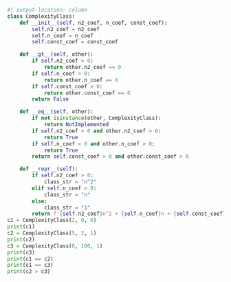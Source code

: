 
```python
#| output-location: column
class ComplexityClass:
    def __init__(self, n2_coef, n_coef, const_coef):
        self.n2_coef = n2_coef
        self.n_coef = n_coef
        self.const_coef = const_coef

    def __gt__(self, other):
        if self.n2_coef > 0:
            return other.n2_coef == 0
        if self.n_coef > 0:
            return other.n_coef == 0
        if self.const_coef > 0:
            return other.const_coef == 0
        return False

    def __eq__(self, other):
        if not isinstance(other, ComplexityClass):
            return NotImplemented
        if self.n2_coef > 0 and other.n2_coef > 0:
            return True
        if self.n_coef > 0 and other.n_coef > 0:
            return True
        return self.const_coef > 0 and other.const_coef > 0

    def __repr__(self):
        if self.n2_coef > 0:
            class_str = "n^2"
        elif self.n_coef > 0:
            class_str = "n"
        else:
            class_str = "1"
        return f'{self.n2_coef}n^2 + {self.n_coef}n + {self.const_coef} = O({class_str})'
c1 = ComplexityClass(2, 0, 0)
print(c1)
c2 = ComplexityClass(5, 2, 1)
print(c2)
c3 = ComplexityClass(0, 100, 1)
print(c3)
print(c1 == c2)
print(c1 == c3)
print(c2 > c3)
```
